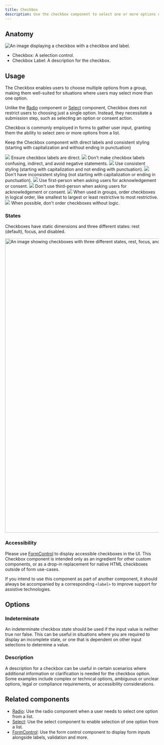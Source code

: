 ```yaml
---
title: Checkbox
description: Use the checkbox component to select one or more options of a limited number of choices.
---
```




## Anatomy

![An image displaying a checkbox with a checkbox and label.](https://github.com/primer/brand/assets/131988618/61d1c706-2e3a-427c-bc37-0b77891b8007)

- Checkbox: A selection control.
- Checkbox Label: A description for the checkbox. 

## Usage

The Checkbox enables users to choose multiple options from a group, making them well-suited for situations where users may select more than one option. 

Unlike the [Radio](/components/Radio) component or [Select](/components/Select) component, Checkbox does not restrict users to choosing just a single option. Instead, they necessitate a submission step, such as selecting an option or consent action. 

Checkbox is commonly employed in forms to gather user input, granting them the ability to select zero or more options from a list.

Keep the Checkbox component with direct labels and consistent styling (starting with capitalization and without ending in punctuation)

<DoDontContainer>
  <Do>
    <img src="https://github.com/primer/brand/assets/131988618/1687e5bd-8c81-4113-a2b5-60f2dcdcb4c0" />
    <Caption>
        Ensure checkbox labels are direct. 
    </Caption>
  </Do>
  <Dont>
    <img src="https://github.com/primer/brand/assets/131988618/92e2004a-d304-4988-aa4d-b8f8fead15fa" />
    <Caption>
        Don't make checkbox labels confusing, indirect, and avoid negative statements. 
    </Caption>
  </Dont>
</DoDontContainer>

<DoDontContainer>
  <Do>
    <img src="https://github.com/primer/brand/assets/131988618/27a536e8-6bdb-4515-bb9c-029cd7deb482" />
    <Caption>
        Use consistent styling (starting with capitalization and not ending with punctuation).
    </Caption>
  </Do>
  <Dont>
    <img src="https://github.com/primer/brand/assets/131988618/87460a05-c0e6-4d9b-89fe-56d1a889d0e8" />
    <Caption>
        Don't have inconsistent styling (not starting with capitalization or ending in punctuation).
    </Caption>
  </Dont>
</DoDontContainer>

<DoDontContainer>
  <Do>
    <img src="https://github.com/primer/brand/assets/131988618/89fb2b6e-c178-4b6d-ba61-9205fc382770" />
    <Caption>
        Use first-person when asking users for acknowledgement or consent.
    </Caption>
  </Do>
  <Dont>
    <img src="https://github.com/primer/brand/assets/131988618/e59627c9-d4f3-455d-8232-f08eef5a03b1" />
    <Caption>
        Don't use third-person when asking users for acknowledgement or consent.
    </Caption>
  </Dont>
</DoDontContainer>

<DoDontContainer>
  <Do>
    <img src="https://github.com/primer/brand/assets/131988618/a788949c-0d08-4951-b9e2-6adf8d40c675" />
    <Caption>
        When used in groups, order checkboxes in logical order, like smallest to largest or least restrictive to most restrictive. 
    </Caption>
  </Do>
  <Dont>
    <img src="https://github.com/primer/brand/assets/131988618/0199ab3d-a199-468e-abba-8776b3a34c14" />
    <Caption>
        When possible, don't order checkboxes without logic. 
    </Caption>
  </Dont>
</DoDontContainer>

### States

Checkboxes have static dimensions and three different states: rest (default), focus, and disabled.

<img
  width="960"
  alt="An image showing checkboxes with three different states, rest, focus, and disabled."
  src="https://user-images.githubusercontent.com/586552/204882576-5b698ce7-c471-4f4e-9f33-c861842f5743.png"
/>

### Accessibility 

Please use [FormControl](/components/FormControl) to display accessible checkboxes in the UI. This Checkbox component is intended only as an ingredient for other custom components, or as a drop-in replacement for native HTML checkboxes outside of form use-cases.

If you intend to use this component as part of another component, it should always be accompanied by a corresponding `<label>` to improve support for assistive technologies.

## Options

### Indeterminate

An indeterminate checkbox state should be used if the input value is neither true nor false. This can be useful in situations where you are required to display an incomplete state, or one that is dependent on other input selections to determine a value.

### Description

A description for a checkbox can be useful in certain scenarios where additional information or clarification is needed for the checkbox option. Some examples include complex or technical options, ambiguous or unclear options, legal or compliance requirements, or accessibility considerations.

## Related components

- [Radio](/components/Radio): Use the radio component when a user needs to select one option from a list.
- [Select](/components/Select): Use the select component to enable selection of one option from a list.
- [FormControl](/components/FormControl): Use the form control component to display form inputs alongside labels, validation and more.
